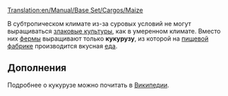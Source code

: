 [[Translation:en/Manual/Base Set/Cargos/Maize]]
{{ru/Перевод|en/Manual/Base Set/Cargos/Maize|1}}

{{ru/Manual/Base Set/Cargos/Груз|груз=Кукуруза
|изображение=en/Manual/Base Set/Cargos/Grain.png
|производит=[[ru/Manual/Base Set/Industries/Ферма|Ферма]]
|принимает=[[en/Manual/Base Set/Industries/Food Processing Plant|Пищевая фабрика]]
}}

В субтропическом климате из-за суровых условий не могут выращиваться [[ru/Manual/Base Set/Cargos/Зерно|злаковые культуры]], как в умеренном климате. Вместо них [[ru/Manual/Base Set/Industries/Ферма|фермы]] выращивают только '''кукурузу''', из которой на [[en/Manual/Base Set/Industries/Food Processing Plant|пищевой фабрике]] производится вкусная [[en/Manual/Base Set/Cargos/Food|еда]].

==Дополнения==
Подробнее о кукурузе можно почитать в [https://www.wikipedia.org/wiki/Кукуруза_сахарная Википедии].